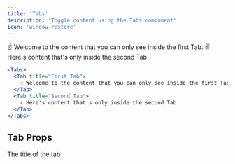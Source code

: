 ```yaml
---
title: 'Tabs'
description: 'Toggle content using the Tabs component'
icon: 'window-restore'
---
```


<Tabs>
  <Tab title="First Tab">
    ☝️ Welcome to the content that you can only see inside the first Tab.
  </Tab>
  <Tab title="Second Tab">
    ✌️ Here's content that's only inside the second Tab.
  </Tab>
</Tabs>

<RequestExample>

```jsx Tabs Example
<Tabs>
  <Tab title="First Tab">
    ☝️ Welcome to the content that you can only see inside the first Tab.
  </Tab>
  <Tab title="Second Tab">
    ✌️ Here's content that's only inside the second Tab.
  </Tab>
</Tabs>
```

</RequestExample>

## Tab Props

<ResponseField name="title" type="string" required>
  The title of the tab
</ResponseField>